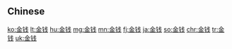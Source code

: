 {{also|金錢}}
==Chinese==
{{zh-see|金錢}}

[[ko:金钱]]
[[lt:金钱]]
[[hu:金钱]]
[[mg:金钱]]
[[mn:金钱]]
[[fj:金钱]]
[[ja:金钱]]
[[so:金钱]]
[[chr:金钱]]
[[tr:金钱]]
[[uk:金钱]]